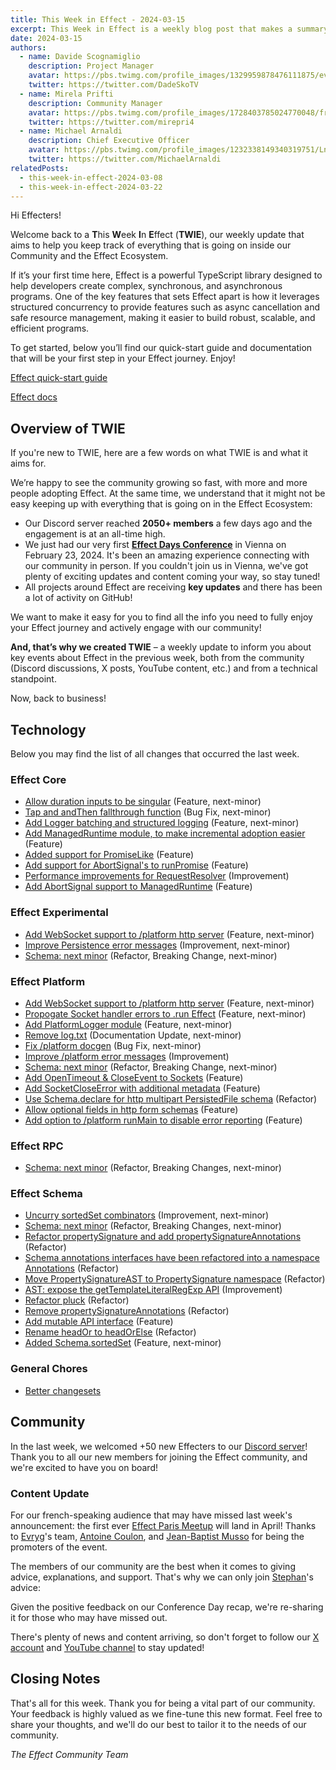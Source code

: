 ```yaml
---
title: This Week in Effect - 2024-03-15
excerpt: This Week in Effect is a weekly blog post that makes a summary of what happened in the Effect Community and Ecosystem to help you keep track of all the news, features and changes!
date: 2024-03-15
authors:
  - name: Davide Scognamiglio
    description: Project Manager
    avatar: https://pbs.twimg.com/profile_images/1329959878476111875/evHG8VX6_400x400.jpg
    twitter: https://twitter.com/DadeSkoTV
  - name: Mirela Prifti
    description: Community Manager
    avatar: https://pbs.twimg.com/profile_images/1728403785024770048/frKphayT_400x400.jpg
    twitter: https://twitter.com/mirepri4
  - name: Michael Arnaldi
    description: Chief Executive Officer
    avatar: https://pbs.twimg.com/profile_images/1232338149340319751/Ln9nNWyk_400x400.jpg
    twitter: https://twitter.com/MichaelArnaldi
relatedPosts:
  - this-week-in-effect-2024-03-08
  - this-week-in-effect-2024-03-22
---
```


Hi Effecters! 

Welcome back to a **T**his **W**eek **I**n **E**ffect (**TWIE**), our weekly update that aims to help you keep track of everything that is going on inside our Community and the Effect Ecosystem.

If it’s your first time here, Effect is a powerful TypeScript library designed to help developers create complex, synchronous, and asynchronous programs. One of the key features that sets Effect apart is how it leverages structured concurrency to provide features such as async cancellation and safe resource management, making it easier to build robust, scalable, and efficient programs.

To get started, below you’ll find our quick-start guide and documentation that will be your first step in your Effect journey. Enjoy!

[Effect quick-start guide](/docs/quickstart)

[Effect docs](/docs/introduction)

## Overview of TWIE

If you're new to TWIE, here are a few words on what TWIE is and what it aims for.

We’re happy to see the community growing so fast, with more and more people adopting Effect. At the same time, we understand that it might not be easy keeping up with everything that is going on in the Effect Ecosystem:

- Our Discord server reached **2050+ members** a few days ago and the engagement is at an all-time high.
- We just had our very first **[Effect Days Conference](/events/effect-days)** in Vienna on February 23, 2024. It's been an amazing experience connecting with our community in person. If you couldn't join us in Vienna, we've got plenty of exciting updates and content coming your way, so stay tuned!
- All projects around Effect are receiving **key updates** and there has been a lot of activity on GitHub!

We want to make it easy for you to find all the info you need to fully enjoy your Effect journey and actively engage with our community!

**And, that’s why we created TWIE** – a weekly update to inform you about key events about Effect in the previous week, both from the community (Discord discussions, X posts, YouTube content, etc.) and from a technical standpoint.

Now, back to business!

## Technology

Below you may find the list of all changes that occurred the last week.

### Effect Core
+ [Allow duration inputs to be singular](https://github.com/Effect-TS/effect/pull/2263) (Feature, next-minor)
+ [Tap and andThen fallthrough function](https://github.com/Effect-TS/effect/pull/2264) (Bug Fix, next-minor)
+ [Add Logger batching and structured logging](https://github.com/Effect-TS/effect/pull/2270) (Feature, next-minor)
+ [Add ManagedRuntime module, to make incremental adoption easier](https://github.com/Effect-TS/effect/pull/2211) (Feature)
+ [Added support for PromiseLike](https://github.com/Effect-TS/effect/pull/2280) (Feature)
+ [Add support for AbortSignal's to runPromise](https://github.com/Effect-TS/effect/pull/2285) (Feature)
+ [Performance improvements for RequestResolver](https://github.com/Effect-TS/effect/pull/2288) (Improvement)
+ [Add AbortSignal support to ManagedRuntime](https://github.com/Effect-TS/effect/pull/2293) (Feature)

### Effect Experimental
+ [Add WebSocket support to /platform http server](https://github.com/Effect-TS/effect/pull/2261) (Feature, next-minor)
+ [Improve Persistence error messages](https://github.com/Effect-TS/effect/pull/2274) (Improvement, next-minor)
+ [Schema: next minor](https://github.com/Effect-TS/effect/pull/2172) (Refactor, Breaking Change, next-minor)

### Effect Platform
+ [Add WebSocket support to /platform http server](https://github.com/Effect-TS/effect/pull/2261) (Feature, next-minor)
+ [Propogate Socket handler errors to .run Effect](https://github.com/Effect-TS/effect/pull/2267) (Feature, next-minor)
+ [Add PlatformLogger module](https://github.com/Effect-TS/effect/pull/2269) (Feature, next-minor)
+ [Remove log.txt](https://github.com/Effect-TS/effect/pull/2272) (Documentation Update, next-minor)
+ [Fix /platform docgen](https://github.com/Effect-TS/effect/pull/2272) (Bug Fix, next-minor)
+ [Improve /platform error messages](https://github.com/Effect-TS/effect/pull/2276) (Improvement)
+ [Schema: next minor](https://github.com/Effect-TS/effect/pull/2172) (Refactor, Breaking Change, next-minor)
+ [Add OpenTimeout & CloseEvent to Sockets](https://github.com/Effect-TS/effect/pull/2281) (Feature)
+ [Add SocketCloseError with additional metadata](https://github.com/Effect-TS/effect/pull/2283) (Feature)
+ [Use Schema.declare for http multipart PersistedFile schema](https://github.com/Effect-TS/effect/pull/2284) (Refactor)
+ [Allow optional fields in http form schemas](https://github.com/Effect-TS/effect/pull/2286) (Feature)
+ [Add option to /platform runMain to disable error reporting](https://github.com/Effect-TS/effect/pull/2287) (Feature)

### Effect RPC
+ [Schema: next minor](https://github.com/Effect-TS/effect/pull/2172) (Refactor, Breaking Changes, next-minor)

### Effect Schema
+ [Uncurry sortedSet combinators](https://github.com/Effect-TS/effect/pull/2265) (Improvement, next-minor)
+ [Schema: next minor](https://github.com/Effect-TS/effect/pull/2172) (Refactor, Breaking Changes, next-minor)
+ [Refactor propertySignature and add propertySignatureAnnotations](https://github.com/Effect-TS/effect/pull/2282) (Refactor)
+ [Schema annotations interfaces have been refactored into a namespace Annotations](https://github.com/Effect-TS/effect/pull/2289) (Refactor)
+ [Move PropertySignatureAST to PropertySignature namespace](https://github.com/Effect-TS/effect/pull/2291) (Refactor)
+ [AST: expose the getTemplateLiteralRegExp API](https://github.com/Effect-TS/effect/pull/2292) (Improvement)
+ [Refactor pluck](https://github.com/Effect-TS/effect/pull/2294) (Refactor)
+ [Remove propertySignatureAnnotations](https://github.com/Effect-TS/effect/pull/2295) (Refactor)
+ [Add mutable API interface](https://github.com/Effect-TS/effect/pull/2297) (Feature)
+ [Rename headOr to headOrElse](https://github.com/Effect-TS/effect/pull/2298) (Refactor)
+ [Added Schema.sortedSet](https://github.com/Effect-TS/effect/pull/2241) (Feature, next-minor)

### General Chores
+ [Better changesets](https://github.com/Effect-TS/effect/pull/2279)


## Community

In the last week, we welcomed +50 new Effecters to our [Discord server](https://discord.gg/effect-ts)! Thank you to all our new members for joining the Effect community, and we're excited to have you on board!

### Content Update

For our french-speaking audience that may have missed last week's announcement: the first ever [Effect Paris Meetup](https://www.meetup.com/fr-FR/effect-paris/) will land in April! Thanks to [Evryg](https://www.evryg.com)'s team, [Antoine Coulon](https://twitter.com/c9antoine), and [Jean-Baptist Musso](https://twitter.com/jbmusso) for being the promoters of the event.
<Tweet id="1764621821184262629" />

The members of our community are the best when it comes to giving advice, explanations, and support. That's why we can only join [Stephan](https://twitter.com/stephaneledorze)'s advice:

<Tweet id="1766121534744125869" />

Given the positive feedback on our Conference Day recap, we're re-sharing it for those who may have missed out. 

<YouTube url="https://www.youtube.com/embed/CfbR-1XRlTA?si=hCRw4ORgro9w2wd1" />

There's plenty of news and content arriving, so don't forget to follow our [X account](https://twitter.com/EffectTS_) and [YouTube channel](https://www.youtube.com/@effect-ts) to stay updated!

## Closing Notes

That's all for this week. Thank you for being a vital part of our community. Your feedback is highly valued as we fine-tune this new format. Feel free to share your thoughts, and we'll do our best to tailor it to the needs of our community.

_The Effect Community Team_
